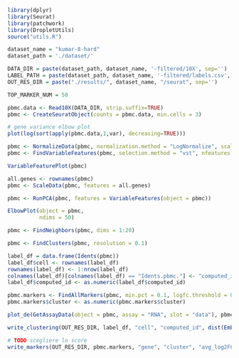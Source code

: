 ```r
library(dplyr)
library(Seurat)
library(patchwork)
library(DropletUtils)
source("utils.R")
```

```r
dataset_name = "kumar-8-hard"
dataset_path = './dataset/'

DATA_DIR = paste(dataset_path, dataset_name, '-filtered/10X', sep='')
LABEL_PATH = paste(dataset_path, dataset_name, '-filtered/labels.csv', sep='')
OUT_RES_DIR = paste("./results/", dataset_name, "/seurat", sep='')

TOP_MARKER_NUM = 50
```

```r
pbmc.data <- Read10X(DATA_DIR, strip.suffix=TRUE)
pbmc <- CreateSeuratObject(counts = pbmc.data, min.cells = 3)
```

```r
# gene variance elbow plot
plot(log(sort(apply(pbmc.data,1,var), decreasing=TRUE)))
```

```r
pbmc <- NormalizeData(pbmc, normalization.method = "LogNormalize", scale.factor = 10000)
pbmc <- FindVariableFeatures(pbmc, selection.method = "vst", nfeatures = 2000)
```

```r
VariableFeaturePlot(pbmc)
```

```r
all.genes <- rownames(pbmc)
pbmc <- ScaleData(pbmc, features = all.genes)
```

```r
pbmc <- RunPCA(pbmc, features = VariableFeatures(object = pbmc))
```

```r
ElbowPlot(object = pbmc, 
          ndims = 50)
```

```r
pbmc <- FindNeighbors(pbmc, dims = 1:20)
```

```r
pbmc <- FindClusters(pbmc, resolution = 0.1)
```

```r
label_df = data.frame(Idents(pbmc))
label_df$cell <- rownames(label_df)
rownames(label_df) <- 1:nrow(label_df)
colnames(label_df)[colnames(label_df) == "Idents.pbmc."] <- "computed_id"
label_df$computed_id <- as.numeric(label_df$computed_id)
```

```r
pbmc.markers <- FindAllMarkers(pbmc, min.pct = 0.1, logfc.threshold = 0.15)
pbmc.markers$cluster <- as.numeric(pbmc.markers$cluster)

plot_de(GetAssayData(object = pbmc, assay = "RNA", slot = "data"), pbmc.markers, "gene", "cluster", label_df, "cell", "computed_id", OUT_RES_DIR)

write_clustering(OUT_RES_DIR, label_df, "cell", "computed_id", dist(Embeddings(pbmc[['pca']])[,1:20])) # TODO: capire se è okay calcolarla su PCA

# TODO scegliere lo score
write_markers(OUT_RES_DIR, pbmc.markers, "gene", "cluster", "avg_log2FC", TRUE, TOP_MARKER_NUM)

```